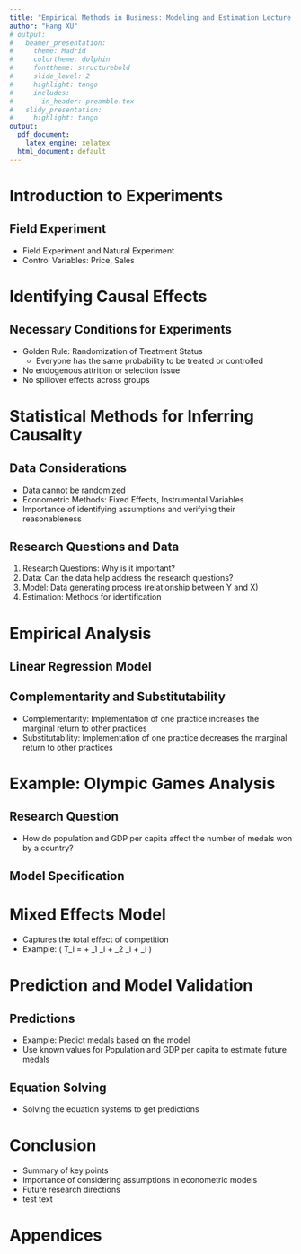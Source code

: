 ```yaml
---
title: "Empirical Methods in Business: Modeling and Estimation Lecture 1: Research Classification"
author: "Hang XU"
# output:
#   beamer_presentation:
#     theme: Madrid
#     colortheme: dolphin
#     fonttheme: structurebold
#     slide_level: 2
#     highlight: tango
#     includes:
#       in_header: preamble.tex
#   slidy_presentation:
#     highlight: tango
output:
  pdf_document:
    latex_engine: xelatex
  html_document: default
---
```


# Introduction to Experiments

## Field Experiment
- Field Experiment and Natural Experiment
- Control Variables: Price, Sales

# Identifying Causal Effects

## Necessary Conditions for Experiments
- Golden Rule: Randomization of Treatment Status
  - Everyone has the same probability to be treated or controlled
- No endogenous attrition or selection issue
- No spillover effects across groups

# Statistical Methods for Inferring Causality

## Data Considerations
- Data cannot be randomized
- Econometric Methods: Fixed Effects, Instrumental Variables
- Importance of identifying assumptions and verifying their reasonableness

## Research Questions and Data
1. Research Questions: Why is it important?
2. Data: Can the data help address the research questions?
3. Model: Data generating process (relationship between Y and X)
4. Estimation: Methods for identification

# Empirical Analysis

## Linear Regression Model
<!-- - Model: $Y = X\beta + \epsilon \$
- Ordinary Least Squares (OLS) Estimator
  - $\hat{\beta} = (X'X)^{-1}X'Y \$ -->
  <!-- - Conditions: No perfect multicollinearity, errors have zero mean -->

## Complementarity and Substitutability
- Complementarity: Implementation of one practice increases the marginal return to other practices
- Substitutability: Implementation of one practice decreases the marginal return to other practices

# Example: Olympic Games Analysis

## Research Question
- How do population and GDP per capita affect the number of medals won by a country?

## Model Specification
<!-- - Model 1: \( \text{Medals}_i = \beta_0 + \beta_1 \text{Population}_i + \beta_2 \text{GDP per capita}_i + \epsilon_i \)
  - Control for competition level and other factors
- Model 2: \( \text{Medals}_i = \beta_0 + \beta_1 \text{Population}_i + \beta_2 \text{GDP per capita}_i + \beta_3 (\text{Competition})_i + \epsilon_i \) -->

# Mixed Effects Model

- Captures the total effect of competition
- Example: \( T_i = \alpha + \beta_1 \text{Population}_i + \beta_2 \text{GDP per capita}_i + \epsilon_i \)

# Prediction and Model Validation

## Predictions
- Example: Predict medals based on the model
- Use known values for Population and GDP per capita to estimate future medals

## Equation Solving
- Solving the equation systems to get predictions

# Conclusion

- Summary of key points
- Importance of considering assumptions in econometric models
- Future research directions
- test text

# Appendices
